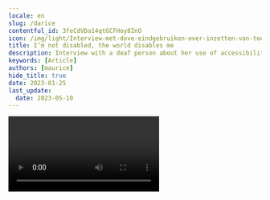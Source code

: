```yaml
---
locale: en
slug: /darice
contentful_id: 3feCdVDa14qtGCFHoy8InO
icon: /img/light/Interview-met-dove-eindgebruiken-over-inzetten-van-toegankelijkheid-in-mobiele-apps.jpg
title: I’m not disabled, the world disables me
description: Interview with a deaf person about her use of accessibility settings on her mobile phone.
keywords: [Article]
authors: [maurice]
hide_title: true
date: 2023-01-25
last_update:
  date: 2023-05-10
---
```


<Hero
  title="I’m not disabled, the world disables me"
  introText="Darice was born and raised in Aruba. Since 2000 she's been residing in The Hague, the Netherlands. She has become deaf later in life. Darice speaks a good amount of Papiamento, Spanish, English, Dutch, and some basic Dutch sign language. She can also lipread in all previously mentioned languages."
/>

<Video youTubeId="eRMiEDrCu60" title="Interview with deaf user Darice" name="Video interview Darice"/>

Darice works as a front-end developer with a passion for inclusive design. She is also a speaker who gives talks about inclusive design and accessibility. In her daily life she’s using both an iPhone and an Android phone because of Google's [Live Transcribe](/en/stats/closed-captions) app, a functionality that was not yet supported on the iPhone at the time of this interview. Nowadays she also uses an [Apple Watch](https://www.darice.org/2022/11/25/apple-watch-and-accessibility-for-the-deaf).

## What accessibility features have you set up on your phone?

I really need my mobile phone to vibrate for incoming messages, otherwise I’ll certainly miss them. But the vibration on newer iPhones has become less strong. There's no way to turn it up, so I need a flash now too, especially with an alarm. Then I can see it instead of feeling it.

This is really necessary for me, otherwise I forget appointments. For text messages and WhatsApp, the screen lights up so that I know I'm getting a message. For an alarm I turn on the flash. It is so strong that when I have my phone with the screen on the table, the flash even goes through the mobile phone.

Siri is also useful, as Siri also responds with text. I used Siri first, but I think it's strange to talk to a phone. And because of my accent Siri doesn't always understand me.

iPhones also have a setting with a listening ear icon, which you can use to alert you to certain sounds. I had this turned on at first, but it works so well that I received a lot of notifications. For example, in the city there is almost always an ambulance, which triggers this setting. Since it became distracting, I turned it off.

In addition to my mobile phone, I use a writing interpreter for meetings and interviews. Meetings are important, but I can't always ask for a writing interpreter. So some meetings or conversations take place via WhatsApp. Being able to continuously work from home during corona was super handy for someone who is deaf, because everything took place via email and WhatsApp groups.

## More interviews with end users

<TwoColumnBlock>
  <LeftColumn>
    <ColumnRow>
      <Quote
        quote="How many hours a day I use my phone? How many hours do you use your eyes?"
        name="Jesse"
        imageSrc="/img/light/Jesse.png"
        alt="Photo Jesse"
        linkLabel="Read the interview with Jesse"
        url="/en/articles/jesse"
      />
    </ColumnRow>
    <ColumnRow>
      <Quote
        quote="I’m not disabled, the world disables me."
        name="Darice"
        imageSrc="/img/light/Interview-met-dove-eindgebruiken-over-inzetten-van-toegankelijkheid-in-mobiele-apps.jpg"
        alt="Photo Darice"
        linkLabel="Read the interview with Darice"
        url="/en/articles/darice"
      />
    </ColumnRow>
    <ColumnRow>
      <Quote
        quote="My iPhone is my third eye."
        name="Jeroen"
        imageSrc="/img/light/Blinde app gebruiker Jeroen.jpg"
        alt="Jeroen - Asset"
        linkLabel="Read the interview with Jeroen"
        url="/en/articles/jeroen"
      />
    </ColumnRow>
  </LeftColumn>
  <RightColumn>
    <ColumnRow>
      <Quote
        quote="I try to reduce overstimulation on my mobile phone."
        name="Colinda"
        imageSrc="/img/light/colinda.jpg"
        alt="Colinda"
        linkLabel="Read the interview with Colinda"
        url="/en/articles/colinda"
      />
    </ColumnRow>
    <ColumnRow>
      <Quote
        quote="Accessibility features could also be aesthetically pleasing."
        name="Onno"
        imageSrc="/img/light/Interview-met-slechtziende-gebruiker-over-mobiele-applicaties-op-telefoons.jpg"
        alt="Photo Onno"
        linkLabel="Read the interview with Onno"
        url="/en/articles/onno"
      />
    </ColumnRow>
    <ColumnRow>
      <Quote
        quote="Resizing texts is a necessity for me. "
        name="Edith"
        imageSrc="/img/light/Edith-s.jpg"
        alt="Picture of Edith"
        linkLabel="Read the interview with Edith"
        url="/en/articles/edith"
      />
    </ColumnRow>
  </RightColumn>
</TwoColumnBlock>
